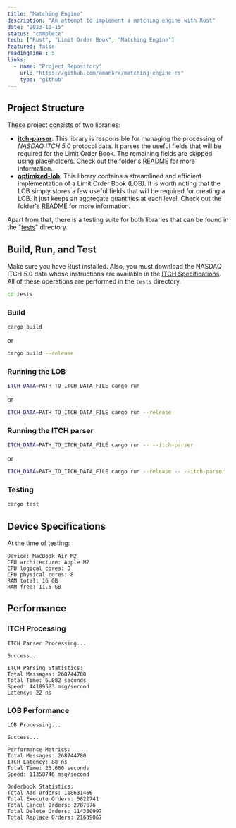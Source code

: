 ```yaml
---
title: "Matching Engine"
description: "An attempt to implement a matching engine with Rust"
date: "2023-10-15"
status: "complete"
tech: ["Rust", "Limit Order Book", "Matching Engine"]
featured: false
readingTime : 5
links:
  - name: "Project Repository"
    url: "https://github.com/amankrx/matching-engine-rs"
    type: "github"
---
```


## Project Structure

These project consists of two libraries:

- **[itch-parser](https://github.com/amankrx/matching-engine-rs/itch-parser)**: This library is responsible for managing the processing of _NASDAQ ITCH 5.0_ protocol data. It parses the useful fields that will be required for the Limit Order Book. The remaining fields are skipped using placeholders. Check out the folder's [README](https://github.com/amankrx/matching-engine-rs/itch-parser/README.md) for more information.
- **[optimized-lob](https://github.com/amankrx/matching-engine-rs/optimized-lob)**: This library contains a streamlined and efficient implementation of a Limit Order Book (LOB). It is worth noting that the LOB simply stores a few useful fields that will be required for creating a LOB. It just keeps an aggregate quantities at each level. Check out the folder's [README](https://github.com/amankrx/matching-engine-rs/optimized-lob/README.md) for more information.

Apart from that, there is a testing suite for both libraries that can be found in the "[tests](https://github.com/amankrx/matching-engine-rs/tests)" directory.

## Build, Run, and Test

Make sure you have Rust installed. Also, you must download the NASDAQ ITCH 5.0 data whose instructions are available in the [ITCH Specifications](#ITCH-Specifications).
All of these operations are performed in the `tests` directory.

```bash
cd tests
```

### Build

```bash
cargo build
```

or

```bash
cargo build --release
```

### Running the LOB

```bash
ITCH_DATA=PATH_TO_ITCH_DATA_FILE cargo run
```

or

```bash
ITCH_DATA=PATH_TO_ITCH_DATA_FILE cargo run --release
```

### Running the ITCH parser

```bash
ITCH_DATA=PATH_TO_ITCH_DATA_FILE cargo run -- --itch-parser
```

or

```bash
ITCH_DATA=PATH_TO_ITCH_DATA_FILE cargo run --release -- --itch-parser
```

### Testing

```bash
cargo test
```

## Device Specifications

At the time of testing:

```text
Device: MacBook Air M2
CPU architecture: Apple M2
CPU logical cores: 8
CPU physical cores: 8
RAM total: 16 GB
RAM free: 11.5 GB
```

## Performance

### ITCH Processing

```text
ITCH Parser Processing...

Success...

ITCH Parsing Statistics:
Total Messages: 268744780
Total Time: 6.082 seconds
Speed: 44189583 msg/second
Latency: 22 ns
```

### LOB Performance

```text
LOB Processing...

Success...

Performance Metrics:
Total Messages: 268744780
ITCH Latency: 88 ns
Total Time: 23.660 seconds
Speed: 11358746 msg/second

Orderbook Statistics:
Total Add Orders: 118631456
Total Execute Orders: 5822741
Total Cancel Orders: 2787676
Total Delete Orders: 114360997
Total Replace Orders: 21639067
```
